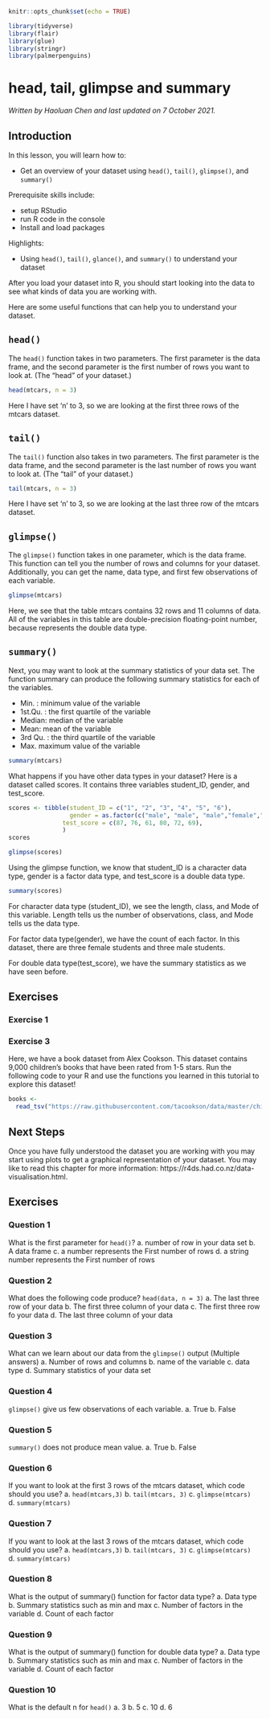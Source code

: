 
```r
knitr::opts_chunk$set(echo = TRUE)

library(tidyverse)
library(flair)
library(glue)
library(stringr)
library(palmerpenguins)
```

# head, tail, glimpse and summary

*Written by Haoluan Chen and last updated on 7 October 2021.*

## Introduction

In this lesson, you will learn how to:

- Get an overview of your dataset using `head()`, `tail()`, `glimpse()`, and `summary()`

Prerequisite skills include:

- setup RStudio
- run R code in the console
- Install and load packages

Highlights:

- Using `head()`, `tail()`, `glance()`, and `summary()` to understand your dataset

After you load your dataset into R, you should start looking into the data to see what kinds of data you are working with.

Here are some useful functions that can help you to understand your dataset. 


## `head()`

The `head()` function takes in two parameters. The first parameter is the data frame, and the second parameter is the first number of rows you want to look at. (The "head" of your dataset.)

```r
head(mtcars, n = 3)
```

Here I have set 'n' to 3, so we are looking at the first three rows of the mtcars dataset. 



## `tail()`

The `tail()` function also takes in two parameters. The first parameter is the data frame, and the second parameter is the last number of rows you want to look at. (The "tail" of your dataset.)


```r
tail(mtcars, n = 3)
```

Here I have set 'n' to 3, so we are looking at the last three row of the mtcars dataset. 

## `glimpse()`

The `glimpse()` function takes in one parameter, which is the data frame. This function can tell you the number of rows and columns for your dataset. Additionally, you can get the name, data type, and first few observations of each variable.  

```r
glimpse(mtcars)
```

Here, we see that the table mtcars contains 32 rows and 11 columns of data. All of the variables in this table are double-precision floating-point number, because <dbl> represents the double data type.

## `summary()`

Next, you may want to look at the summary statistics of your data set. The function summary can produce the following summary statistics for each of the variables. 

- Min. : minimum value of the variable 
- 1st.Qu. : the first quartile of the variable
- Median: median of the variable
- Mean: mean of the variable
- 3rd Qu. : the third quartile of the variable
- Max. maximum value of the variable


```r
summary(mtcars)
```

What happens if you have other data types in your dataset? Here is a dataset called scores. It contains three variables student_ID, gender, and test_score. 


```r
scores <- tibble(student_ID = c("1", "2", "3", "4", "5", "6"),
                 gender = as.factor(c("male", "male", "male","female","female","female")),
               test_score = c(87, 76, 61, 80, 72, 69),
               )
scores
```

```r
glimpse(scores)
```

Using the glimpse function, we know that student_ID is a character data type, gender is a factor data type, and test_score is a double data type.

```r
summary(scores)
```

For character data type (student_ID), we see the length, class, and Mode of this variable. Length tells us the number of observations, class, and Mode tells us the data type. 

For factor data type(gender), we have the count of each factor. In this dataset, there are three female students and three male students. 

For double data type(test_score), we have the summary statistics as we have seen before. 

## Exercises

### Exercise 1


<!-- ```{r headex2, echo = FALSE} -->
<!-- question("If you want to look at the first 3 rows of the mtcars dataset, which code should you use?", -->
<!--           answer("head(mtcars,3)", correct = TRUE), -->
<!--           answer("tail(mtcars, 3)"), -->
<!--           answer("glimpse(mtcars)"), -->
<!--           answer("summary(mtcars)"), -->
<!--           allow_retry = TRUE) -->

<!-- ```  -->

<!-- ### Exercise 2 -->

<!-- ```{r summaryex, echo = FALSE} -->
<!-- question("What is the output of summary() function for factor data type?", -->
<!--           answer("Summary statistics such as min and max"), -->
<!--           answer("Data type"), -->
<!--           answer("Count of each factor", correct = TRUE), -->
<!--           answer("Number of factors in the variable"), -->
<!--           allow_retry = TRUE) -->

<!-- ```  -->

### Exercise 3

Here, we have a book dataset from Alex Cookson. This dataset contains 9,000 children's books that have been rated from 1-5 stars. Run the following code to your R and use the functions you learned in this tutorial to explore this dataset!

```r
books <- 
  read_tsv("https://raw.githubusercontent.com/tacookson/data/master/childrens-book-ratings/childrens-books.txt")
```


## Next Steps

Once you have fully understood the dataset you are working with you may start using plots to get a graphical representation of your dataset. You may like to read this chapter for more information: https://r4ds.had.co.nz/data-visualisation.html.





## Exercises

### Question 1
What is the first parameter for `head()`?
    a. number of row in your data set
    b.  A data frame
    c. a number represents the First number of rows
    d. a string number represents the First number of rows
    
    
### Question 2
What does the following code produce?
`head(data, n = 3)`
    a. The last three row of your data
    b.  The first three column of your data
    c. The first three row fo your data
    d. The last three column of your data
    
### Question 3
What can we learn about our data from the `glimpse()` output (Multiple answers)
    a.  Number of rows and columns
    b.  name of the variable
    c.  data type
    d. Summary statistics of your data set
    
### Question 4
`glimpse()` give us few observations of each variable.
    a.  True
    b. False

    
### Question 5
`summary()` does not produce mean value.
    a. True
    b.  False

    
### Question 6
If you want to look at the first 3 rows of the mtcars dataset, which code should you use?
    a.  `head(mtcars,3)`
    b. `tail(mtcars, 3)`
    c. `glimpse(mtcars)`
    d. `summary(mtcars)`
    
### Question 7
If you want to look at the last 3 rows of the mtcars dataset, which code should you use?
    a. `head(mtcars,3)`
    b.  `tail(mtcars, 3)`
    c. `glimpse(mtcars)`
    d. `summary(mtcars)`
    
### Question 8
What is the output of summary() function for factor data type?
    a. Data type
    b. Summary statistics such as min and max
    c. Number of factors in the variable
    d.  Count of each factor
    
### Question 9
What is the output of summary() function for double data type?
    a. Data type
    b.  Summary statistics such as min and max
    c. Number of factors in the variable
    d. Count of each factor
    
### Question 10
What is the default n for `head()`
    a. 3
    b. 5
    c. 10
    d.  6
    
